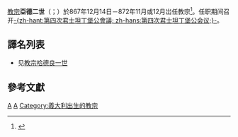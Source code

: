 {{expand|time=2017-06-06T05:07:41+00:00}}
{{Refimprove|time=2019-10-05T10:22:50+00:00}}
{{NoteTA
|G1=Popes
}}
{{Infobox Christian leader
|type             = Pope
| honorific-prefix = 教宗
| name=亞德二世<br>Hadrianus PP. II
|title = [[羅馬主教|羅馬主教]]
| image=[[File:106-Adrian_II.jpg|250px]]
|caption = 位於[[城外聖保祿大殿|城外聖保祿大殿]]的教宗亞德二世圖像
|birth_name=（不詳）
|term_start=867年12月14日
|term_end=872年11月或12月
|predecessor=[[教宗尼各老一世|教宗尼各老一世]]
|successor=[[教宗若望八世|教宗若望八世]]
|birth_date=792年
|birth_place=[[意大利|意大利]][[罗马|罗马]]
|death_date={{death date|872|12|14|mf=y}}
|death_place=（地點不詳）
|other=亞德
}}
{{infobox popestyles
|dipstyle = 教宗閣下
|offstyle = 教宗閣下
|relstyle = 聖父
|deathstyle=（无）
}}

[[教宗|教宗]]'''亞德二世'''（{{lang-la|Hadrianus PP. II}}；{{bd|792年||872年||catIdx=P}}）於867年12月14日－872年11月或12月岀任教宗<ref>{{cite web |title=Pontiffs |url=https://w2.vatican.va/content/vatican/en/holy-father.index.html |publisher=Holy See |accessdate=2019-09-09 |archiveurl=https://web.archive.org/web/20190909162143/https://w2.vatican.va/content/vatican/en/holy-father.index.html |archivedate=2019-09-09 |language=en}}</ref>。任职期间召开[[第四次君士坦丁堡公會議|-{zh-hant:第四次君士坦丁堡公會議; zh-hans:第四次君士坦丁堡公会议;}-]]。

== 譯名列表 ==
* 见[[教宗哈德良一世|教宗哈德良一世]]

== 參考文獻 ==
{{reflist}}

{{教宗|[[尼各老一世|尼各老一世]]|[[若望八世|若望八世]]|867年12月14日－872年11月或12月}}
{{popes}}
{{Catholicism}} 
{{History of the Roman Catholic Church}}

{{Authority control}}
[[Category:教宗|A]]
[[Category:羅馬人|A]]
[[Category:義大利出生的教宗|Category:義大利出生的教宗]]